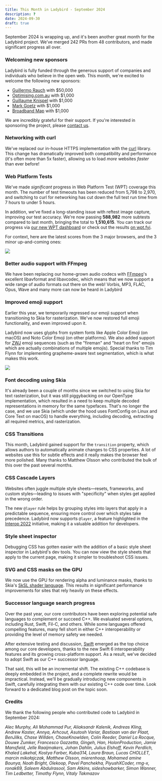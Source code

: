```yaml
---
title: This Month in Ladybird - September 2024
description: ?
date: 2024-09-30
draft: true
---
```


September 2024 is wrapping up, and it's been another great month for the Ladybird project. We’ve merged 242 PRs from 48 contributors, and made significant progress all over.

### Welcoming new sponsors

Ladybird is fully funded through the generous support of companies and individuals who believe in the open web. This month, we're excited to welcome the following new sponsors:

- [Guillermo Rauch](https://rauchg.com) with $50,000
- [Optimising.com.au](https://www.optimising.com.au/?utm_source=ladybird&utm_medium=website&utm_campaign=sponsor) with $1,000
- [Guillaume Knispel](#) with $1,000
- [Mark Goetz](https://markandrewgoetz.com/) with $1,000
- [Broadband Map](https://broadbandmap.com/) with $1,000

We are incredibly grateful for their support. If you're interested in sponsoring the project, please [contact us](mailto:contact@ladybird.org).

### Networking with curl

We've replaced our in-house HTTPS implementation with the [curl](https://curl.se/) library. This change has dramatically improved both compatibility and performance (it's often more than 5x faster), allowing us to load _more_ websites _faster_ than ever before!

### Web Platform Tests

We've made _significant_ progress in Web Platform Test (WPT) coverage this month. The number of test timeouts has been reduced from 5,798 to 2,970, and switching to curl for networking has cut down the full test run time from 7 hours to under 5 hours.

In addition, we've fixed a long-standing issue with reftest image capture, improving our test accuracy. We're now passing **588,982** more subtests compared to last month, bringing the total to **1,510,615**. You can track our progress via [our new WPT dashboard](https://grafana.app.ladybird.org/public-dashboards/2365098a185541cf8c7273830a789493?orgId=1) or check out the results [on wpt.fyi](https://wpt.fyi/results/?product=ladybird).

For context, here are the latest scores from the 3 major browsers, and the 3 minor up-and-coming ones:

![](/assets/img/wpt-2024-09-30.jpg)

### Better audio support with FFmpeg

We have been replacing our home-grown audio codecs with [FFmpeg](https://ffmpeg.org)'s excellent libavformat and
libavcodec, which means that we now support a wide range of audio formats out there on the web!
Vorbis, MP3, FLAC, Opus, Wave and many more can now be heard in Ladybird

### Improved emoji support

Earlier this year, we temporarily regressed our emoji support when transitioning to Skia for rasterization. We've now restored full emoji functionality, and even improved upon it.

Ladybird now uses glyphs from system fonts like Apple Color Emoji (on macOS) and Noto Color Emoji (on other platforms). We also added support for [ZWJ](https://en.wikipedia.org/wiki/Zero-width_joiner) emoji sequences (such as the "fireman" and "heart on fire" emojis which are actually combinations of multiple emojis). Special thanks to Tim Flynn for implementing grapheme-aware text segmentation, which is what makes this work.

![](/assets/img/newsletter-sep-2024-emoji-zwj.png)

### Font decoding using Skia

It's already been a couple of months since we switched to using Skia for text rasterization, but it was still piggybacking on our OpenType implementation, which resulted in a need to keep multiple decoded representations in memory for the same typefaces.
That's no longer the case, and we use Skia (which under the hood uses FontConfig on Linux and Core Text on macOS) to handle everything, including decoding, extracting all required metrics, and rasterization.

### CSS Transitions

This month, Ladybird gained support for the `transition` property, which allows authors to automatically animate changes to CSS properties. A lot of websites use this for subtle effects and it really makes the browser feel more polished. Many thanks to Matthew Olsson who contributed the bulk of this over the past several months.

### CSS Cascade Layers

Websites often juggle multiple style sheets—resets, frameworks, and custom styles—leading to issues with "specificity" when styles get applied in the wrong order.

The new `@layer` rule helps by grouping styles into layers that apply in a predictable sequence, ensuring more control over which styles take precedence. Ladybird now supports `@layer`, a feature highlighted in the [Interop 2022](https://wpt.fyi/interop-2022) initiative, making it a valuable addition for developers.

### Style sheet inspector

Debugging CSS has gotten easier with the addition of a basic style sheet inspector in Ladybird's dev tools. You can now view the style sheets that apply to the current page, making it simpler to troubleshoot CSS issues.

### SVG and CSS masks on the GPU

We now use the GPU for rendering alpha and luminance masks, thanks to Skia's [SkSL shader language](https://skia.org/docs/user/sksl/). This results in significant performance improvements for sites that rely heavily on these effects.

### Successor language search progress

Over the past year, our core contributors have been exploring potential safe languages to complement or succeed C++.
We evaluated several options, including Rust, Swift, Fil-C, and others. While some languages offered compelling
features, many fell short in either C++ interoperability or providing the level of memory safety we needed.

After extensive testing and discussion, [Swift](https://swift.org) emerged as the top choice among our core developers, thanks to the new Swift 6 interoperability features and its growing cross-platform support. As a result, we've decided to adopt Swift as our C++ successor language.

That said, this will be an incremental shift. The existing C++ codebase is deeply embedded in the project,
and a complete rewrite would be impractical. Instead, we'll be gradually introducing new components in Swift,
carefully integrating them with our existing C++ code over time. Look forward to a dedicated blog post on the topic soon.

### Credits

We thank the following people who contributed code to Ladybird in September 2024:

_Alec Murphy, Ali Mohammad Pur, Aliaksandr Kalenik, Andreas Kling, Andrew Kaster, Annya, Arhcout, Asutosh Variar, Bastiaan van der Plaat, BenJilks, Chase Willden, ChaseKnowlden, Colin Reeder, Daniel La Rocque, Douwe Zumker, Francesco Gazzetta, Gingeh, Han, HolonProduction, Jamie Mansfield, Jelle Raaijmakers, Johan Dahlin, Julius Elshoff, Kevin Perdlich, Khaled Lakehal, Kostya Farber, Kuba314, Laura Braun, Lucas CHOLLET, marcin mikołajczak, Matthew Olsson, mierenhoop, Mohamed amine Bounya, Noah Bright, Olekoop, Pavel Panchekha, PiyushXCoder, rmg-x, ronak69, Saleem Abdulrasool, Sam Atkins, sideshowbarker, Simon Wanner, Tim Ledbetter, Timothy Flynn, Vitaly Takmazov_
